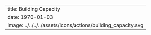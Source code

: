 ---
title: Building Capacity
date: 1970-01-03
image: ../../../../assets/icons/actions/building_capacity.svg
---